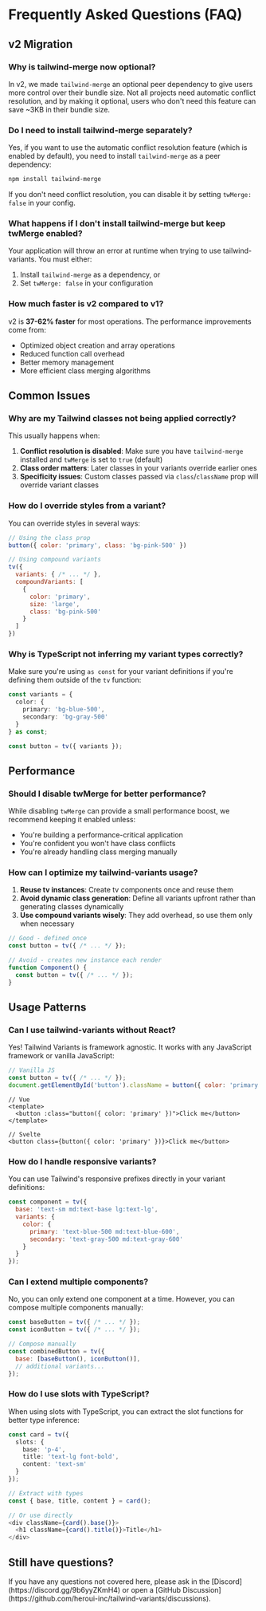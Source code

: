 # Frequently Asked Questions (FAQ)


## v2 Migration

### Why is tailwind-merge now optional?

In v2, we made `tailwind-merge` an optional peer dependency to give users more control over their bundle size. Not all projects need automatic conflict resolution, and by making it optional, users who don't need this feature can save ~3KB in their bundle size.

### Do I need to install tailwind-merge separately?

Yes, if you want to use the automatic conflict resolution feature (which is enabled by default), you need to install `tailwind-merge` as a peer dependency:

```bash
npm install tailwind-merge
```

If you don't need conflict resolution, you can disable it by setting `twMerge: false` in your config.

### What happens if I don't install tailwind-merge but keep twMerge enabled?

Your application will throw an error at runtime when trying to use tailwind-variants. You must either:
1. Install `tailwind-merge` as a dependency, or
2. Set `twMerge: false` in your configuration

### How much faster is v2 compared to v1?

v2 is **37-62% faster** for most operations. The performance improvements come from:
- Optimized object creation and array operations
- Reduced function call overhead
- Better memory management
- More efficient class merging algorithms

## Common Issues

### Why are my Tailwind classes not being applied correctly?

This usually happens when:
1. **Conflict resolution is disabled**: Make sure you have `tailwind-merge` installed and `twMerge` is set to `true` (default)
2. **Class order matters**: Later classes in your variants override earlier ones
3. **Specificity issues**: Custom classes passed via `class`/`className` prop will override variant classes

### How do I override styles from a variant?

You can override styles in several ways:

```js
// Using the class prop
button({ color: 'primary', class: 'bg-pink-500' })

// Using compound variants
tv({
  variants: { /* ... */ },
  compoundVariants: [
    {
      color: 'primary',
      size: 'large',
      class: 'bg-pink-500'
    }
  ]
})
```

### Why is TypeScript not inferring my variant types correctly?

Make sure you're using `as const` for your variant definitions if you're defining them outside of the `tv` function:

```ts
const variants = {
  color: {
    primary: 'bg-blue-500',
    secondary: 'bg-gray-500'
  }
} as const;

const button = tv({ variants });
```

## Performance

### Should I disable twMerge for better performance?

While disabling `twMerge` can provide a small performance boost, we recommend keeping it enabled unless:
- You're building a performance-critical application
- You're confident you won't have class conflicts
- You're already handling class merging manually

### How can I optimize my tailwind-variants usage?

1. **Reuse tv instances**: Create tv components once and reuse them
2. **Avoid dynamic class generation**: Define all variants upfront rather than generating classes dynamically
3. **Use compound variants wisely**: They add overhead, so use them only when necessary

```js
// Good - defined once
const button = tv({ /* ... */ });

// Avoid - creates new instance each render
function Component() {
  const button = tv({ /* ... */ });
}
```

## Usage Patterns

### Can I use tailwind-variants without React?

Yes! Tailwind Variants is framework agnostic. It works with any JavaScript framework or vanilla JavaScript:

```js
// Vanilla JS
const button = tv({ /* ... */ });
document.getElementById('button').className = button({ color: 'primary' });
```

```vue
// Vue
<template>
  <button :class="button({ color: 'primary' })">Click me</button>
</template>
```

```svelte
// Svelte
<button class={button({ color: 'primary' })}>Click me</button>
```

### How do I handle responsive variants?

You can use Tailwind's responsive prefixes directly in your variant definitions:

```js
const component = tv({
  base: 'text-sm md:text-base lg:text-lg',
  variants: {
    color: {
      primary: 'text-blue-500 md:text-blue-600',
      secondary: 'text-gray-500 md:text-gray-600'
    }
  }
});
```

### Can I extend multiple components?

No, you can only extend one component at a time. However, you can compose multiple components manually:

```js
const baseButton = tv({ /* ... */ });
const iconButton = tv({ /* ... */ });

// Compose manually
const combinedButton = tv({
  base: [baseButton(), iconButton()],
  // additional variants...
});
```

### How do I use slots with TypeScript?

When using slots with TypeScript, you can extract the slot functions for better type inference:

```ts
const card = tv({
  slots: {
    base: 'p-4',
    title: 'text-lg font-bold',
    content: 'text-sm'
  }
});

// Extract with types
const { base, title, content } = card();

// Or use directly
<div className={card().base()}>
  <h1 className={card().title()}>Title</h1>
</div>
```

## Still have questions?

<Callout type="info">
  If you have any questions not covered here, please ask in the [Discord](https://discord.gg/9b6yyZKmH4) or open a [GitHub Discussion](https://github.com/heroui-inc/tailwind-variants/discussions).
</Callout>
